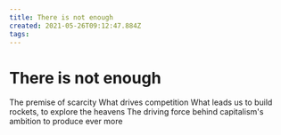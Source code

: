 ```yaml
---
title: There is not enough
created: 2021-05-26T09:12:47.884Z
tags:
---
```


# There is not enough

The premise of scarcity
What drives competition
What leads us to build rockets, to explore the heavens
The driving force behind capitalism's ambition to produce ever more
